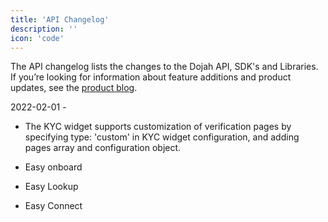 ```yaml
---
title: 'API Changelog'
description: ''
icon: 'code'
---
```


The API changelog lists the changes to the Dojah API, SDK's and Libraries. If you’re looking for information about feature additions and product updates, see the [product blog](https://dojah.io/blog).

2022-02-01 -

-   The KYC widget supports customization of verification pages by specifying type: 'custom' in KYC widget configuration, and adding pages array and configuration object.
    
-   Easy onboard
    
-   Easy Lookup
    
-   Easy Connect